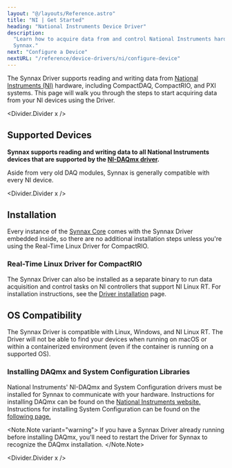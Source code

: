 ```yaml
---
layout: "@/layouts/Reference.astro"
title: "NI | Get Started"
heading: "National Instruments Device Driver"
description:
  "Learn how to acquire data from and control National Instruments hardware using
  Synnax."
next: "Configure a Device"
nextURL: "/reference/device-drivers/ni/configure-device"
---
```



The Synnax Driver supports reading and writing data from
[National Instruments (NI)](https://www.ni.com/en-us.html) hardware, including
CompactDAQ, CompactRIO, and PXI systems. This page will walk you through the steps to
start acquiring data from your NI devices using the Driver.

<Divider.Divider x />

## Supported Devices

**Synnax supports reading and writing data to all National Instruments devices that are
supported by the
[NI-DAQmx driver](https://www.ni.com/en-us/support/downloads/drivers/download.ni-daqmx.html).**

Aside from very old DAQ modules, Synnax is generally compatible with every NI device.

<Divider.Divider x />

## Installation

Every instance of the [Synnax Core](/reference/core/quick-start) comes with the Synnax
Driver embedded inside, so there are no additional installation steps unless you're
using the Real-Time Linux Driver for CompactRIO.

### Real-Time Linux Driver for CompactRIO

The Synnax Driver can also be installed as a separate binary to run data acquisition and
control tasks on NI controllers that support NI Linux RT. For installation instructions,
see the [Driver installation](/reference/device-drivers/installation) page.

## OS Compatibility

The Synnax Driver is compatible with Linux, Windows, and NI Linux RT. The Driver will
not be able to find your devices when running on macOS or within a containerized
environment (even if the container is running on a supported OS).

### Installing DAQmx and System Configuration Libraries

National Instruments' NI-DAQmx and System Configuration drivers must be installed for
Synnax to communicate with your hardware. Instructions for installing DAQmx can be found
on the
[National Instruments website.](https://www.ni.com/en/support/downloads/drivers/download.ni-daq-mx.html#532710)
Instructions for installing System Configuration can be found on the
[following page.](https://www.ni.com/en/support/downloads/drivers/download.system-configuration.html)

<Note.Note variant="warning">
  If you have a Synnax Driver already running before installing DAQmx, you'll need to
  restart the Driver for Synnax to recognize the DAQmx installation.
</Note.Note>

<Divider.Divider x />
